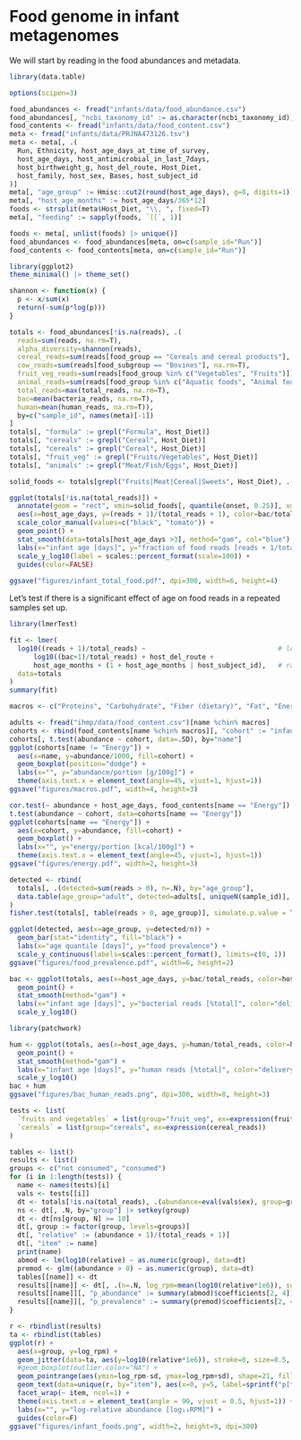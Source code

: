 # Food genome in infant metagenomes

We will start by reading in the food abundances and metadata.

```r
library(data.table)

options(scipen=3)

food_abundances <- fread("infants/data/food_abundance.csv")
food_abundances[, "ncbi_taxonomy_id" := as.character(ncbi_taxonomy_id)]
food_contents <- fread("infants/data/food_content.csv")
meta <- fread("infants/data/PRJNA473126.tsv")
meta <- meta[, .(
  Run, Ethnicity, host_age_days_at_time_of_survey, 
  host_age_days, host_antimicrobial_in_last_7days, 
  host_birthweight_g, host_del_route, Host_Diet, 
  host_family, host_sex, Bases, host_subject_id
)]
meta[, "age_group" := Hmisc::cut2(round(host_age_days), g=8, digits=1)]
meta[, "host_age_months" := host_age_days/365*12]
foods <- strsplit(meta$Host_Diet, "\\, ", fixed=T)
meta[, "feeding" := sapply(foods, `[[`, 1)]

foods <- meta[, unlist(foods) |> unique()]
food_abundances <- food_abundances[meta, on=c(sample_id="Run")]
food_contents <- food_contents[meta, on=c(sample_id="Run")]
```

```r
library(ggplot2)
theme_minimal() |> theme_set()

shannon <- function(x) {
  p <- x/sum(x)
  return(-sum(p*log(p)))
}

totals <- food_abundances[!is.na(reads), .(
  reads=sum(reads, na.rm=T),
  alpha_diversity=shannon(reads),
  cereal_reads=sum(reads[food_group == "Cereals and cereal products"], na.rm=T),
  cow_reads=sum(reads[food_subgroup == "Bovines"], na.rm=T),
  fruit_veg_reads=sum(reads[food_group %in% c("Vegetables", "Fruits")]),
  animal_reads=sum(reads[food_group %in% c("Aquatic foods", "Animal foods")]),
  total_reads=max(total_reads, na.rm=T),
  bac=mean(bacteria_reads, na.rm=T),
  human=mean(human_reads, na.rm=T)), 
  by=c("sample_id", names(meta)[-1])
]
totals[, "formula" := grepl("Formula", Host_Diet)]
totals[, "cereals" := grepl("Cereal", Host_Diet)]
totals[, "cereals" := grepl("Cereal", Host_Diet)]
totals[, "fruit_veg" := grepl("Fruits/Vegetables", Host_Diet)]
totals[, "animals" := grepl("Meat/Fish/Eggs", Host_Diet)]

solid_foods <- totals[grepl("Fruits|Meat|Cereal|Sweets", Host_Diet), .(onset=min(host_age_days)), by="host_subject_id"]

ggplot(totals[!is.na(total_reads)]) +
  annotate(geom = "rect", xmin=solid_foods[, quantile(onset, 0.25)], xmax=solid_foods[, quantile(onset, 0.75)], ymin=0, ymax=Inf, fill="black", color=NA, alpha=0.15) +
  aes(x=host_age_days, y=(reads + 1)/(total_reads + 1), color=bac/total_reads < 0.95) +
  scale_color_manual(values=c("black", "tomato")) +
  geom_point() +
  stat_smooth(data=totals[host_age_days >3], method="gam", col="blue") +
  labs(x="infant age [days]", y="fraction of food reads [reads + 1/total]") +
  scale_y_log10(label = scales::percent_format(scale=100)) + 
  guides(color=FALSE)
  
ggsave("figures/infant_total_food.pdf", dpi=300, width=6, height=4)
```

Let's test if there is a significant effect of age on food reads in a repeated samples set up.

```r
library(lmerTest)

fit <- lmer(
  log10((reads + 1)/total_reads) ~                                 # log-relative abundance of foods 
      log10((bac+1)/total_reads) + host_del_route +                    # correct for bacterial reads and delivery route
      host_age_months + (1 + host_age_months | host_subject_id),   # random effects for individuals
  data=totals
)
summary(fit)
```


```r
macros <- c("Proteins", "Carbohydrate", "Fiber (dietary)", "Fat", "Energy", "Fatty acids") 

adults <- fread("ihmp/data/food_content.csv")[name %chin% macros]
cohorts <- rbind(food_contents[name %chin% macros][, "cohort" := "infants"], adults[, "cohort" := "adults"], fill=T)
cohorts[, t.test(abundance ~ cohort, data=.SD), by="name"]
ggplot(cohorts[name != "Energy"]) +
  aes(x=name, y=abundance/1000, fill=cohort) +
  geom_boxplot(position="dodge") + 
  labs(x="", y="abundance/portion [g/100g]") +
  theme(axis.text.x = element_text(angle=45, vjust=1, hjust=1))
ggsave("figures/macros.pdf", width=4, height=3)
```

```r
cor.test(~ abundance + host_age_days, food_contents[name == "Energy"])
t.test(abundance ~ cohort, data=cohorts[name == "Energy"])
ggplot(cohorts[name == "Energy"]) +
  aes(x=cohort, y=abundance, fill=cohort) +
  geom_boxplot() + 
  labs(x="", y="energy/portion [kcal/100g]") +
  theme(axis.text.x = element_text(angle=45, vjust=1, hjust=1))
ggsave("figures/energy.pdf", width=2, height=3)
```

```r
detected <- rbind(
  totals[, .(detected=sum(reads > 0), n=.N), by="age_group"],
  data.table(age_group="adult", detected=adults[, uniqueN(sample_id)], n=365)
)
fisher.test(totals[, table(reads > 0, age_group)], simulate.p.value = T)

ggplot(detected, aes(x=age_group, y=detected/n)) +
  geom_bar(stat="identity", fill="black") +
  labs(x="age quantile [days]", y="food prevalence") +
  scale_y_continuous(labels=scales::percent_format(), limits=c(0, 1))
ggsave("figures/food_prevalence.pdf", width=6, height=2)
```

```r
bac <- ggplot(totals, aes(x=host_age_days, y=bac/total_reads, color=host_del_route)) +
  geom_point() +
  stat_smooth(method="gam") +
  labs(x="infant age [days]", y="bacterial reads [%total]", color="delivery route") +
  scale_y_log10()
```

```r
library(patchwork)

hum <- ggplot(totals, aes(x=host_age_days, y=human/total_reads, color=host_del_route)) +
  geom_point() +
  stat_smooth(method="gam") +
  labs(x="infant age [days]", y="human reads [%total]", color="delivery route") +
  scale_y_log10()
bac + hum
ggsave("figures/bac_human_reads.png", dpi=300, width=8, height=3)
```

```r

tests <- list(
  `fruits and vegetables` = list(group="fruit_veg", ex=expression(fruit_veg_reads)),
  `cereals` = list(group="cereals", ex=expression(cereal_reads))
)

tables <- list()
results <- list()
groups <- c("not consumed", "consumed")
for (i in 1:length(tests)) {
  name <- names(tests)[i]
  vals <- tests[[i]]
  dt <- totals[!is.na(total_reads), .(abundance=eval(vals$ex), group=groups[.SD[[vals$group]] + 1], total_reads)]
  ns <- dt[, .N, by="group"] |> setkey(group)
  dt <- dt[ns[group, N] >= 10]
  dt[, group := factor(group, levels=groups)]
  dt[, "relative" := (abundance + 1)/(total_reads + 1)]
  dt[, "item" := name]
  print(name)
  abmod <- lm(log10(relative) ~ as.numeric(group), data=dt)
  premod <- glm((abundance > 0) ~ as.numeric(group), data=dt)
  tables[[name]] <- dt
  results[[name]] <- dt[, .(n=.N, log_rpm=mean(log10(relative*1e6)), sd=sd(log10(relative)), detected=sum(abundance > 0), item=name), by="group"]
  results[[name]][, "p_abundance" := summary(abmod)$coefficients[2, 4]]
  results[[name]][, "p_prevalence" := summary(premod)$coefficients[2, 4]]
}
```

```r
r <- rbindlist(results)
ta <- rbindlist(tables)
ggplot(r) +
  aes(x=group, y=log_rpm) +
  geom_jitter(data=ta, aes(y=log10(relative*1e6)), stroke=0, size=0.5, width=0.3) +
  #geom_boxplot(outlier.color="NA") +
  geom_pointrange(aes(ymin=log_rpm-sd, ymax=log_rpm+sd), shape=21, fill="white") +
  geom_text(data=unique(r, by="item"), aes(x=0, y=5, label=sprintf("p[t-test]=%.2g\np[logit]=%.2g", p_abundance, p_prevalence)), size=3, vjust=1, hjust=0, nudge_y=0.5) +
  facet_wrap(~ item, ncol=1) +
  theme(axis.text.x = element_text(angle = 90, vjust = 0.5, hjust=1)) +
  labs(x="", y="log-relative abundance [log₁₀RPM]") +
  guides(color=F)
ggsave("figures/infant_foods.png", width=2, height=9, dpi=300)
```
